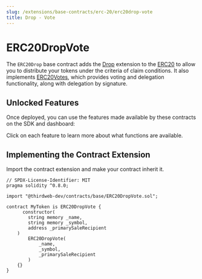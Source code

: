 ```yaml
---
slug: /extensions/base-contracts/erc-20/erc20drop-vote
title: Drop - Vote
---
```



# ERC20DropVote

The `ERC20Drop` base contract adds the [Drop](/extensions/erc20claimablewithconditions) extension to the [ERC20](/extensions/base-contracts/erc-20/erc20base)
to allow you to distribute your tokens under the criteria of claim conditions. It also
implements [ERC20Votes](https://github.com/thirdweb-dev/contracts/blob/main/contracts/openzeppelin-presets/token/ERC20/extensions/ERC20Votes.sol),
which provides voting and delegation functionality, along with delegation by signature.

<ViewContractCodeButton
  link="https://github.com/thirdweb-dev/contracts/blob/main/contracts/base/ERC20DropVote.sol"
  name="ERC20DropVote"
/>

## Unlocked Features

Once deployed, you can use the features made available by these contracts on the SDK and dashboard:

Click on each feature to learn more about what functions are available.

<div className="row" style={{ marginBottom: 24, flexWrap: "wrap" }}>
  <div className="col col--4" style={{ padding: 8 }}>
    <QuickstartCard
      name="ERC20 Standard"
      link="/extensions/erc20#unlocked-features"
      image="/assets/icons/token.png"
    />
  </div>
  <div className="col col--4" style={{ padding: 8 }}>
    <QuickstartCard
      name="Droppable"
      link="/extensions/erc20claimablewithconditions#unlocked-features"
      image="/assets/icons/token.png"
    />
  </div>
  <div className="col col--4" style={{ padding: 8 }}>
    <QuickstartCard
      name="Contract Metadata"
      link="/extensions/contractmetadata#unlocked-features"
      image="/assets/icons/general.png"
    />
  </div>
  <div className="col col--4" style={{ padding: 8 }}>
    <QuickstartCard
      name="Primary Sale"
      link="/extensions/primarysale#unlocked-features"
      image="/assets/icons/general.png"
    />
  </div>
</div>

## Implementing the Contract Extension

Import the contract extension and make your contract inherit it.

```solidity
// SPDX-License-Identifier: MIT
pragma solidity ^0.8.0;

import "@thirdweb-dev/contracts/base/ERC20DropVote.sol";

contract MyToken is ERC20DropVote {
	  constructor(
        string memory _name,
        string memory _symbol,
        address _primarySaleRecipient
    )
        ERC20DropVote(
            _name,
            _symbol,
            _primarySaleRecipient
        )
    {}
}
```
